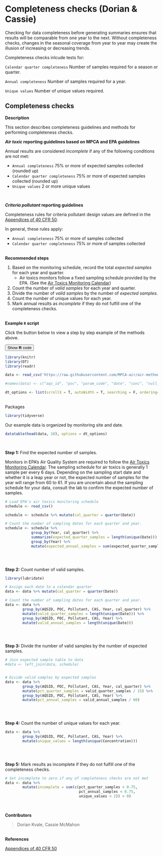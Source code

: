 # Completeness checks (Dorian & Cassie)


Checking for data completeness before generating summaries ensures that results will be comparable from one year to the next. Without completeness checks, changes in the seasonal coverage from year to year may create the illusion of increasing or decreasing trends. 


Completeness checks inlcude tests for:  

`Calendar quarter completeness` Number of samples required for a season or quarter.  

`Annual completeness` Number of samples required for a year.  

`Unique values` Number of unique values required.


## Completeness checks  {#complete}


__Description__  

This section describes completeness guidelines and methods for performing completeness checks.


__<i>Air toxic</i> reporting guidelines based on MPCA and EPA guidelines__


Annual results are considered _incomplete_ if any of the following conditions are not met:

- `Annual completeness` 75% or more of expected samples collected (rounded up)
- `Calendar quarter completeness` 75% or more of expected samples collected (rounded up)
- `Unique values` 2 or more unique values

<br>

__<i>Criteria pollutant</i> reporting guidelines__

Completeness rules for criteria pollutant design values are defined in the [Appendices of 40 CFR 50](https://www.ecfr.gov/cgi-bin/text-idx?tpl=/ecfrbrowse/Title40/40cfr50_main_02.tpl).

In general, these rules apply:

- `Annual completeness` 75% or more of samples collected
- `Calendar quarter completeness` 75% or more of samples collected


<br> __Recommended steps__

1. Based on the monitoring schedule, record the total _expected samples_ for each year and quarter.
    - Air toxics monitors follow a fixed sampling schedule provided by the EPA. (See the [Air Toxics Monitoring Calendar](https://www3.epa.gov/ttn/amtic/calendar.html))
1. Count the number of _valid samples_ for each year and quarter.
1. Divide the number of _valid samples_ by the number of _expected samples_.
1. Count the number of unique values for each year.
1. Mark annual results as _incomplete_ if they do not fulfill one of the completeness checks.

<br> __Example `R` script__ 


Click the button below to view a step by step example of the methods above.

<div class="toggle"><button class = "btn_code">Show __R__ code</button>



```r
library(knitr)
library(DT)
library(readr)

data <- read_csv('https://raw.githubusercontent.com/MPCA-air/air-methods/master/airtoxics_data_2009_2013.csv')

#names(data) <- c("aqs_id", "poc", "param_code", "date", "conc", "null_code", "md_limit", "pollutant", "year", "cas")

dt_options <- list(scrollX = T, autoWidth = T, searching = F, ordering=F, lengthChange = F, paginate=F, info=F)

```

<br>
Packages
```r
library(tidyverse)
```


Our example data is organized by monitoring site and date.
```r

datatable(head(data, 10), options = dt_options)
```

<br>

__Step 1:__ Find the expected number of samples.

Monitors in EPA's Air Quality System are required to follow the [Air Toxics Monitoring Calendar](https://www3.epa.gov/ttn/amtic/calendar.html). The sampling schedule for air toxics is generally 1 sample per every 6 days. Depending on the sampling start date and whether it is a leap year or not, the expected number of samples for the year will range from 60 to 61. If you are uncertain about the sampling schedule for your data, consult the lab to confirm the expected number of samples. 

```r

# Load EPA's air toxics monitoring schedule
schedule <- read_csv()

schedule <- schedule %>% mutate(cal_quarter = quarter(Date))

# Count the number of sampling dates for each quarter and year.
schedule <- schedule %>% 
            group_by(Year, cal_quarter) %>%
            summarize(expected_quarter_samples = length(unique(Date))) %>%
            group_by(Year) %>%
            mutate(expected_annual_samples = sum(expected_quarter_samples))) 
        
```


<br>

__Step 2:__ Count number of valid samples.
```r

library(lubridate)

# Assign each date to a calendar quarter
data <- data %>% mutate(cal_quarter = quarter(Date))

# Count the number of sampling dates for each quarter and year.
data <- data %>% 
        group_by(AQSID, POC, Pollutant, CAS, Year, cal_quarter) %>%
        mutate(valid_quarter_samples = length(unique(Date))) %>%
        group_by(AQSID, POC, Pollutant, CAS, Year) %>%
        mutate(valid_annual_samples = length(unique(Date))) 
        
```


<br>

__Step 3:__ Divide the number of valid samples by the number of expected samples.
```r


# Join expected sample table to data
#data <- left_join(data, schedule)


# Divide valid samples by expected samples
data <- data %>% 
        group_by(AQSID, POC, Pollutant, CAS, Year, cal_quarter) %>%
        mutate(pct_quarter_samples = valid_quarter_samples / 15) %>%
        group_by(AQSID, POC, Pollutant, CAS, Year) %>%
        mutate(pct_annual_samples = valid_annual_samples / 60) 
        
```

<br>

__Step 4:__ Count the number of unique values for each year.
```r

data <- data %>% 
        group_by(AQSID, POC, Pollutant, CAS, Year) %>%
        mutate(unique_values = length(unique(Concentration)))
        
```

<br>

__Step 5:__ Mark results as incomplete if they do not fulfill one of the completeness checks.
```r

# Set incomplete to zero if any of completeness checks are not met
data <- data %>% 
        mutate(incomplete = sum(c(pct_quarter_samples < 0.75, 
                                  pct_annual_samples < 0.75,
                                  unique_values < 2)) > 0)
        
```

</div>


<br> __Contributors__  

> Dorian Kvale, Cassie McMahon


<br> __References__    

[Appendices of 40 CFR 50](https://www.ecfr.gov/cgi-bin/text-idx?tpl=/ecfrbrowse/Title40/40cfr50_main_02.tpl)  


